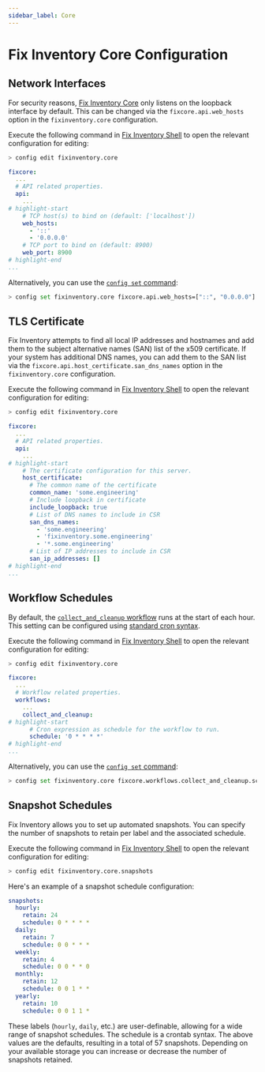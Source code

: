 ```yaml
---
sidebar_label: Core
---
```


# Fix Inventory Core Configuration

## Network Interfaces

For security reasons, [Fix Inventory Core](../components/core.mdx) only listens on the loopback interface by default. This can be changed via the `fixcore.api.web_hosts` option in the `fixinventory.core` configuration.

Execute the following command in [Fix Inventory Shell](../components/shell.mdx) to open the relevant configuration for editing:

```bash
> config edit fixinventory.core
```

```yaml title="Configuration to listen on all IPv6 and IPv4 interfaces"
fixcore:
  ...
  # API related properties.
  api:
    ...
# highlight-start
    # TCP host(s) to bind on (default: ['localhost'])
    web_hosts:
      - '::'
      - '0.0.0.0'
    # TCP port to bind on (default: 8900)
    web_port: 8900
# highlight-end
...
```

Alternatively, you can use the [`config set` command](../cli/config/set.mdx):

```bash
> config set fixinventory.core fixcore.api.web_hosts=["::", "0.0.0.0"]
```

## TLS Certificate

Fix Inventory attempts to find all local IP addresses and hostnames and add them to the subject alternative names (SAN) list of the x509 certificate. If your system has additional DNS names, you can add them to the SAN list via the `fixcore.api.host_certificate.san_dns_names` option in the `fixinventory.core` configuration.

Execute the following command in [Fix Inventory Shell](../components/shell.mdx) to open the relevant configuration for editing:

```bash
> config edit fixinventory.core
```

```yaml title="Configuration with additional DNS names on SAN list"
fixcore:
  ...
  # API related properties.
  api:
    ...
# highlight-start
    # The certificate configuration for this server.
    host_certificate:
      # The common name of the certificate
      common_name: 'some.engineering'
      # Include loopback in certificate
      include_loopback: true
      # List of DNS names to include in CSR
      san_dns_names:
        - 'some.engineering'
        - 'fixinventory.some.engineering'
        - '*.some.engineering'
      # List of IP addresses to include in CSR
      san_ip_addresses: []
# highlight-end
...
```

## Workflow Schedules

By default, the [`collect_and_cleanup` workflow](../../reference/workflows/index.mdx#collect_and_cleanup-workflow) runs at the start of each hour. This setting can be configured using [standard cron syntax](https://en.wikipedia.org/wiki/Cron).

Execute the following command in [Fix Inventory Shell](../components/shell.mdx) to open the relevant configuration for editing:

```bash
> config edit fixinventory.core
```

```yaml
fixcore:
  ...
  # Workflow related properties.
  workflows:
    ...
    collect_and_cleanup:
# highlight-start
      # Cron expression as schedule for the workflow to run.
      schedule: '0 * * * *'
# highlight-end
...
```

Alternatively, you can use the [`config set` command](../cli/config/set.mdx):

```bash title="Configure the collect_and_cleanup workflow to run twice per hour"
> config set fixinventory.core fixcore.workflows.collect_and_cleanup.schedule="0,30 * * * *"
```

## Snapshot Schedules

Fix Inventory allows you to set up automated snapshots. You can specify the number of snapshots to retain per label and the associated schedule.

Execute the following command in [Fix Inventory Shell](../components/shell.mdx) to open the relevant configuration for editing:

```bash
> config edit fixinventory.core.snapshots
```

Here's an example of a snapshot schedule configuration:

```yaml
snapshots:
  hourly:
    retain: 24
    schedule: 0 * * * *
  daily:
    retain: 7
    schedule: 0 0 * * *
  weekly:
    retain: 4
    schedule: 0 0 * * 0
  monthly:
    retain: 12
    schedule: 0 0 1 * *
  yearly:
    retain: 10
    schedule: 0 0 1 1 *
```

These labels (`hourly`, `daily`, etc.) are user-definable, allowing for a wide range of snapshot schedules. The schedule is a crontab syntax. The above values are the defaults, resulting in a total of 57 snapshots. Depending on your available storage you can increase or decrease the number of snapshots retained.
